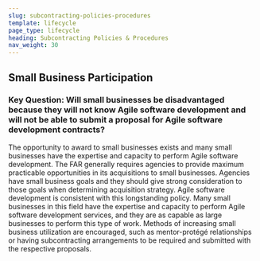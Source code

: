 ```yaml
---
slug: subcontracting-policies-procedures
template: lifecycle
page_type: lifecycle
heading: Subcontracting Policies & Procedures
nav_weight: 30
---
```

## Small Business Participation
### Key Question: Will small businesses be disadvantaged because they will not know Agile software development and will not be able to submit a proposal for Agile software development contracts?

The opportunity to award to small businesses exists and many small businesses have the expertise and capacity to perform Agile software development. The FAR generally requires agencies to provide maximum practicable opportunities in its acquisitions to small businesses. Agencies have small business goals and they should give strong consideration to those goals when determining acquisition strategy. Agile software development is consistent with this longstanding policy. Many small businesses in this field have the expertise and capacity to perform Agile software development services, and they are as capable as large businesses to perform this type of work. Methods of increasing small business utilization are encouraged, such as mentor-protégé relationships or having subcontracting arrangements to be required and submitted with the respective proposals.

